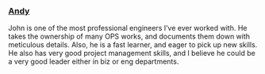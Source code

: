 ### [Andy](https://www.linkedin.com/in/andy-wu-4329664/)

John is one of the most professional engineers I’ve ever worked with. He takes the ownership of many OPS works,
and documents them down with meticulous details. Also, he is a fast learner, and eager to pick up new skills. He also has very good project management skills, and I believe he could be a very good leader either in biz or eng departments.
